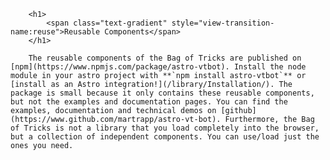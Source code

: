 		<h1>
			<span class="text-gradient" style="view-transition-name:reuse">Reusable Components</span>
		</h1>	

		The reusable components of the Bag of Tricks are published on [npm](https://www.npmjs.com/package/astro-vtbot). Install the node module in your astro project with **`npm install astro-vtbot`** or [install as an Astro integration!](/library/Installation/). The package is small because it only contains these reusable components, but not the examples and documentation pages. You can find the examples, documentation and technical demos on [github](https://www.github.com/martrapp/astro-vt-bot). Furthermore, the Bag of Tricks is not a library that you load completely into the browser, but a collection of independent components. You can use/load just the ones you need.  

<style>{`

h1 {
		font-size: 3rem;
		font-weight: 800;
		margin: 0;
		color: white;
	}
.text-gradient {
		background-image: var(--accent-gradient);
		-webkit-background-clip: text;
		-webkit-text-fill-color: transparent;
		background-size: 400%;
		background-position: 0%;
	}
`}</style>
